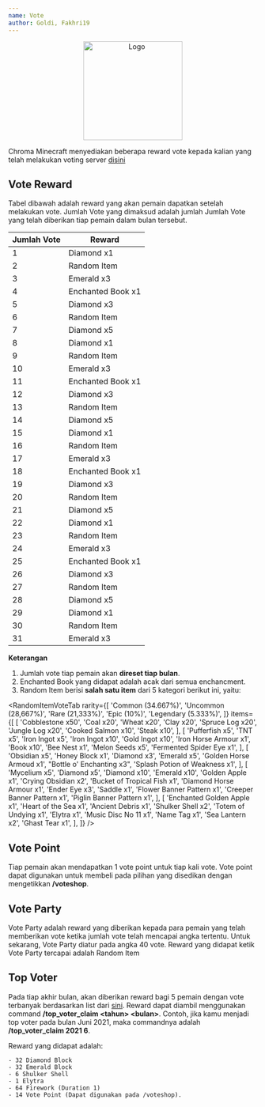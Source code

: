 ```yaml
---
name: Vote
author: Goldi, Fakhri19
---
```


<center>
  <img src='/img/logo.png' alt='Logo' width='200' />
</center>


Chroma Minecraft menyediakan beberapa reward vote kepada kalian yang telah melakukan voting server [disini](https://minecraft-mp.com/server/268676/vote/)

## Vote Reward

Tabel dibawah adalah reward yang akan pemain dapatkan setelah melakukan vote. Jumlah Vote yang dimaksud adalah jumlah Jumlah Vote yang telah diberikan tiap pemain dalam bulan tersebut.

| Jumlah Vote | Reward            |
| ----------- | ----------------- |
| 1           | Diamond x1        |
| 2           | Random Item       |
| 3           | Emerald x3        |
| 4           | Enchanted Book x1 |
| 5           | Diamond x3        |
| 6           | Random Item       |
| 7           | Diamond x5        |
| 8           | Diamond x1        |
| 9           | Random Item       |
| 10          | Emerald x3        |
| 11          | Enchanted Book x1 |
| 12          | Diamond x3        |
| 13          | Random Item       |
| 14          | Diamond x5        |
| 15          | Diamond x1        |
| 16          | Random Item       |
| 17          | Emerald x3        |
| 18          | Enchanted Book x1 |
| 19          | Diamond x3        |
| 20          | Random Item       |
| 21          | Diamond x5        |
| 22          | Diamond x1        |
| 23          | Random Item       |
| 24          | Emerald x3        |
| 25          | Enchanted Book x1 |
| 26          | Diamond x3        |
| 27          | Random Item       |
| 28          | Diamond x5        |
| 29          | Diamond x1        |
| 30          | Random Item       |
| 31          | Emerald x3        |

**Keterangan**

1. Jumlah vote tiap pemain akan **direset tiap bulan**.
2. Enchanted Book yang didapat adalah acak dari semua enchancment.
3. Random Item berisi **salah satu item** dari 5 kategori berikut ini, yaitu:

<RandomItemVoteTab
  rarity={[
    'Common (34.667%)',
    'Uncommon (28,667%)',
    'Rare (21,333%)',
    'Epic (10%)',
    'Legendary (5.333%)',
  ]}
  items={[
    [
      'Cobblestone x50',
      'Coal x20',
      'Wheat x20',
      'Clay x20',
      'Spruce Log x20',
      'Jungle Log x20',
      'Cooked Salmon x10',
      'Steak x10',
    ],
    [
      'Pufferfish x5',
      'TNT x5',
      'Iron Ingot x5',
      'Iron Ingot x10',
      'Gold Ingot x10',
      'Iron Horse Armour x1',
      'Book x10',
      'Bee Nest x1',
      'Melon Seeds x5',
      'Fermented Spider Eye x1',
    ],
    [
      'Obsidian x5',
      'Honey Block x1',
      'Diamond x3',
      'Emerald x5',
      'Golden Horse Armoud x1',
      "Bottle o' Enchanting x3",
      'Splash Potion of Weakness x1',
    ],
    [
      'Mycelium x5',
      'Diamond x5',
      'Diamond x10',
      'Emerald x10',
      'Golden Apple x1',
      'Crying Obsidian x2',
      'Bucket of Tropical Fish x1',
      'Diamond Horse Armour x1',
      'Ender Eye x3',
      'Saddle x1',
      'Flower Banner Pattern x1',
      'Creeper Banner Pattern x1',
      'Piglin Banner Pattern x1',
    ],
    [
      'Enchanted Golden Apple x1',
      'Heart of the Sea x1',
      'Ancient Debris x1',
      'Shulker Shell x2',
      'Totem of Undying x1',
      'Elytra x1',
      'Music Disc No 11 x1',
      'Name Tag x1',
      'Sea Lantern x2',
      'Ghast Tear x1',
    ],
  ]}
/>

## Vote Point

Tiap pemain akan mendapatkan 1 vote point untuk tiap kali vote. Vote point dapat digunakan untuk membeli pada pilihan yang disedikan dengan mengetikkan **/voteshop**.

## Vote Party

Vote Party adalah reward yang diberikan kepada para pemain yang telah memberikan vote ketika jumlah vote telah mencapai angka tertentu. Untuk sekarang, Vote Party diatur pada angka 40 vote. Reward yang didapat ketik Vote Party tercapai adalah Random Item

## Top Voter

Pada tiap akhir bulan, akan diberikan reward bagi 5 pemain dengan vote terbanyak berdasarkan list dari [sini](https://minecraft-mp.com/server/268676/vote/). Reward dapat diambil menggunakan command **/top_voter_claim <tahun\> <bulan\>**. Contoh, jika kamu menjadi top voter pada bulan Juni 2021, maka commandnya adalah **/top_voter_claim 2021 6**.

Reward yang didapat adalah:

```
- 32 Diamond Block
- 32 Emerald Block
- 6 Shulker Shell
- 1 Elytra
- 64 Firework (Duration 1)
- 14 Vote Point (Dapat digunakan pada /voteshop).
```
